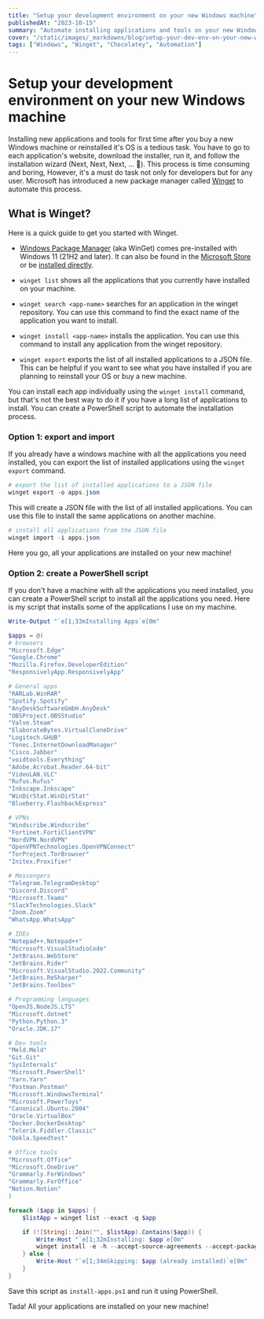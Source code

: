 ```yaml
---
title: "Setup your development environment on your new Windows machine"
publishedAt: "2023-10-15"
summary: "Automate installing applications and tools on your new Windows machine using Winget"
cover: "/static/images/_markdowns/blog/setup-your-dev-env-on-your-new-windows/cover.png"
tags: ["Windows", "Winget", "Chocolatey", "Automation"]
---
```


# Setup your development environment on your new Windows machine

Installing new applications and tools for first time after you buy a new Windows machine or reinstalled it's OS is a tedious task. 
You have to go to each application's website, download the installer, run it, and follow the installation wizard (Next, Next, Next, ... 🥴).
This process is time consuming and boring, However, it's a must do task not only for developers but for any user. 
Microsoft has introduced a new package manager called [Winget](https://learn.microsoft.com/en-US/windows/package-manager/winget/) to automate this process.


## What is Winget?

Here is a quick guide to get you started with Winget.

- [Windows Package Manager](https://docs.microsoft.com/windows/package-manager/) (aka WinGet) comes pre-installed with Windows 11 (21H2 and later). 
It can also be found in the [Microsoft Store](https://www.microsoft.com/p/app-installer/9nblggh4nns1) or be [installed directly](ms-appinstaller:?source=https://aka.ms/getwinget).

- `winget list` shows all the applications that you currently have installed on your machine.
- `winget search <app-name>` searches for an application in the winget repository. You can use this command to find the exact name of the application you want to install.
- `winget install <app-name>` installs the application. You can use this command to install any application from the winget repository.
- `winget export` exports the list of all installed applications to a JSON file. This can be helpful if you want to see what you have installed if you are planning to reinstall your OS
or buy a new machine.

You can install each app individually using the `winget install` command, but that's not the best way to do it if you have a long list of applications to install.
You can create a PowerShell script to automate the installation process.

### Option 1: export and import
If you already have a windows machine with all the applications you need installed, you can export the list of installed applications using the `winget export` command.
```powershell
# export the list of installed applications to a JSON file
winget export -o apps.json
```

This will create a JSON file with the list of all installed applications. You can use this file to install the same applications on another machine.

```powershell
# install all applications from the JSON file
winget import -i apps.json
```
 Here you go, all your applications are installed on your new machine!

### Option 2: create a PowerShell script
If you don't have a machine with all the applications you need installed, you can create a PowerShell script to install all the applications you need.
Here is my script that installs some of the applications I use on my machine.

```powershell
Write-Output "`e[1;33mInstalling Apps`e[0m"

$apps = @(
# browsers
"Microsoft.Edge"
"Google.Chrome"
"Mozilla.Firefox.DeveloperEdition"
"ResponsivelyApp.ResponsivelyApp"

# General apps
"RARLab.WinRAR"
"Spotify.Spotify"
"AnyDeskSoftwareGmbH.AnyDesk"
"OBSProject.OBSStudio"
"Valve.Steam"
"ElaborateBytes.VirtualCloneDrive"
"Logitech.GHUB"
"Tonec.InternetDownloadManager"
"Cisco.Jabber"
"voidtools.Everything"
"Adobe.Acrobat.Reader.64-bit"
"VideoLAN.VLC"
"Rufus.Rufus"
"Inkscape.Inkscape"
"WinDirStat.WinDirStat"
"Blueberry.FlashbackExpress"

# VPNs
"Windscribe.Windscribe"
"Fortinet.FortiClientVPN"
"NordVPN.NordVPN"
"OpenVPNTechnologies.OpenVPNConnect"
"TorProject.TorBrowser"
"Initex.Proxifier"

# Messengers
"Telegram.TelegramDesktop"
"Discord.Discord"
"Microsoft.Teams"
"SlackTechnologies.Slack"
"Zoom.Zoom"
"WhatsApp.WhatsApp"

# IDEs
"Notepad++.Notepad++"
"Microsoft.VisualStudioCode"
"JetBrains.WebStorm"
"JetBrains.Rider"
"Microsoft.VisualStudio.2022.Community"
"JetBrains.ReSharper"
"JetBrains.Toolbox"

# Programming languages
"OpenJS.NodeJS.LTS"
"Microsoft.dotnet"
"Python.Python.3"
"Oracle.JDK.17"

# Dev tools
"Meld.Meld"
"Git.Git"
"SysInternals"
"Microsoft.PowerShell"
"Yarn.Yarn"
"Postman.Postman"
"Microsoft.WindowsTerminal"
"Microsoft.PowerToys"
"Canonical.Ubuntu.2004"
"Oracle.VirtualBox"
"Docker.DockerDesktop"
"Telerik.Fiddler.Classic"
"Ookla.Speedtest"

# Office tools
"Microsoft.Office"
"Microsoft.OneDrive"
"Grammarly.ForWindows"
"Grammarly.ForOffice"
"Notion.Notion"
)

foreach ($app in $apps) {
    $listApp = winget list --exact -q $app

    if (![String]::Join("", $listApp).Contains($app)) {
        Write-Host "`e[1;32mInstalling: $app`e[0m"
        winget install -e -h --accept-source-agreements --accept-package-agreements --id $app 
    } else {
        Write-Host "`e[1;34mSkipping: $app (already installed)`e[0m"
    }
}

```
Save this script as `install-apps.ps1` and run it using PowerShell.

Tada! All your applications are installed on your new machine!
